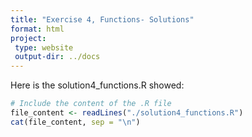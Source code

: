 ```yaml
---
title: "Exercise 4, Functions- Solutions"
format: html
project:
 type: website
 output-dir: ../docs
---
```


Here is the solution4_functions.R showed:

```r
# Include the content of the .R file
file_content <- readLines("./solution4_functions.R")
cat(file_content, sep = "\n")
```
